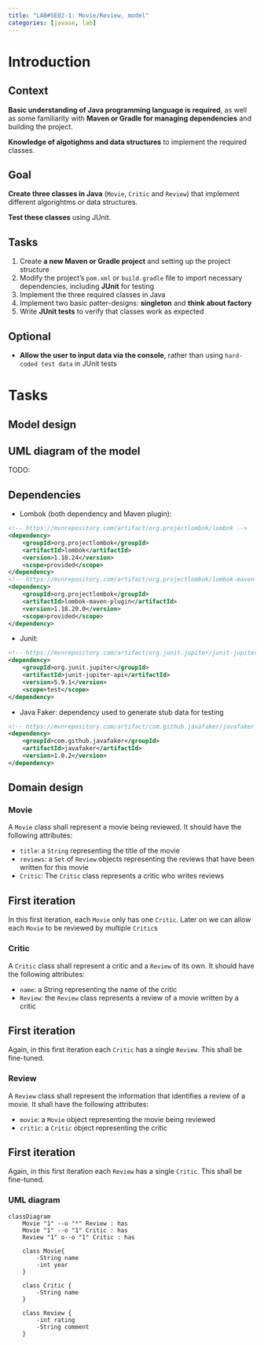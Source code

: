 ```yaml
---
title: "LAB#SE02-1: Movie/Review, model"
categories: [javase, lab]
---
```

# Introduction
::: {.panel-tabset}
## Context
**Basic understanding of Java programming language is required**, as well as some familiarity with **Maven or Gradle for managing dependencies** and building the project.

**Knowledge of algotighms and data structures** to implement the required classes.

## Goal
**Create three classes in Java** (`Movie`, `Critic` and `Review`) that implement different algorightms or data structures.

**Test these classes** using JUnit.

## Tasks
(@) Create **a new Maven or Gradle project** and setting up the project structure
(@) Modify the project's `pom.xml` or `build.gradle` file to import necessary dependencies, including **JUnit** for testing
(@) Implement the three required classes in Java
(@) Implement two basic patter-designs: **singleton** and **think about factory**
(@) Write **JUnit tests** to verify that classes work as expected

## Optional
*   **Allow the user to input data via the console**, rather than using `hard-coded test data` in JUnit tests
:::

# Tasks
## Model design
:::{.callout-warning}
## UML diagram of the model
TODO: 
:::
## Dependencies

* Lombok (both dependency and Maven plugin):
```xml
<!-- https://mvnrepository.com/artifact/org.projectlombok/lombok -->
<dependency>
    <groupId>org.projectlombok</groupId>
    <artifactId>lombok</artifactId>
    <version>1.18.24</version>
    <scope>provided</scope>
</dependency>
<!-- https://mvnrepository.com/artifact/org.projectlombok/lombok-maven-plugin -->
<dependency>
    <groupId>org.projectlombok</groupId>
    <artifactId>lombok-maven-plugin</artifactId>
    <version>1.18.20.0</version>
    <scope>provided</scope>
</dependency>

```
* Junit:
```xml
<!-- https://mvnrepository.com/artifact/org.junit.jupiter/junit-jupiter-api -->
<dependency>
    <groupId>org.junit.jupiter</groupId>
    <artifactId>junit-jupiter-api</artifactId>
    <version>5.9.1</version>
    <scope>test</scope>
</dependency>

```
* Java Faker: dependency used to generate stub data for testing
```xml
<!-- https://mvnrepository.com/artifact/com.github.javafaker/javafaker -->
<dependency>
    <groupId>com.github.javafaker</groupId>
    <artifactId>javafaker</artifactId>
    <version>1.0.2</version>
</dependency>

```

## Domain design
### Movie
A `Movie` class shall represent a movie being reviewed. It should have the following attributes:

* `title`: a `String` representing the title of the movie
* `reviews`: a `Set` of `Review` objects representing the reviews that have been written for this movie
* `Critic`: The `Critic` class represents a critic who writes reviews

:::{.callout-tip}
## First iteration
In this first iteration, each `Movie` only has one `Critic`. Later on we can allow each `Movie` to be reviewed by multiple `Critic`s
:::

### Critic
A `Critic` class shall represent a critic and a `Review` of its own. It should have the following attributes:

* `name`: a String representing the name of the critic
* `Review`: the `Review` class represents a review of a movie written by a critic

:::{.callout-tip}
## First iteration
Again, in this first iteration each `Critic` has a single `Review`. This shall be fine-tuned.
:::

### Review
A `Review` class shall represent the information that identifies a review of a movie. It shall have the following attributes:

* `movie`: a `Movie` object representing the movie being reviewed
* `critic`: a `Critic` object representing the critic 

:::{.callout-tip}
## First iteration
Again, in this first iteration each `Review` has a single `Critic`. This shall be fine-tuned.
:::

### UML diagram
```mermaid
classDiagram
    Movie "1" --o "*" Review : has
    Movie "1" --o "1" Critic : has
    Review "1" o--o "1" Critic : has

    class Movie{
        -String name
        -int year
    }
    
    class Critic {
        -String name
    }

    class Review {
        -int rating
        -String comment
    }

```